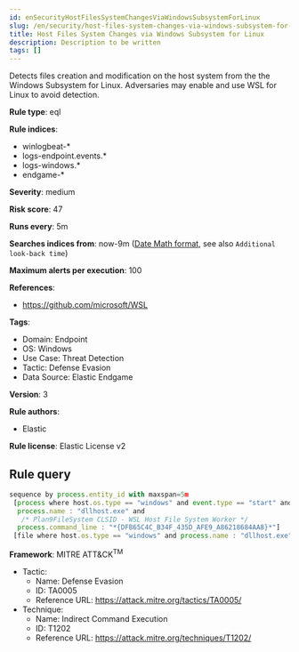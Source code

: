 ```yaml
---
id: enSecurityHostFilesSystemChangesViaWindowsSubsystemForLinux
slug: /en/security/host-files-system-changes-via-windows-subsystem-for-linux
title: Host Files System Changes via Windows Subsystem for Linux
description: Description to be written
tags: []
---
```


<div id="host-files-system-changes-via-windows-subsystem-for-linux"></div>

Detects files creation and modification on the host system from the the Windows Subsystem for Linux. Adversaries may enable and use WSL for Linux to avoid detection.

**Rule type**: eql

**Rule indices**: 

* winlogbeat-*
* logs-endpoint.events.*
* logs-windows.*
* endgame-*

**Severity**: medium

**Risk score**: 47

**Runs every**: 5m

**Searches indices from**: now-9m ([Date Math format](((ref))/common-options.html#date-math), see also <DocLink id="enSecurityRulesUiCreate" section="set-the-rules-schedule">`Additional look-back time`</DocLink>)

**Maximum alerts per execution**: 100

**References**: 

* https://github.com/microsoft/WSL

**Tags**: 

* Domain: Endpoint
* OS: Windows
* Use Case: Threat Detection
* Tactic: Defense Evasion
* Data Source: Elastic Endgame

**Version**: 3

**Rule authors**: 

* Elastic

**Rule license**: Elastic License v2

## Rule query

```js
sequence by process.entity_id with maxspan=5m
 [process where host.os.type == "windows" and event.type == "start" and
  process.name : "dllhost.exe" and 
   /* Plan9FileSystem CLSID - WSL Host File System Worker */
  process.command_line : "*{DFB65C4C_B34F_435D_AFE9_A86218684AA8}*"]
 [file where host.os.type == "windows" and process.name : "dllhost.exe" and not file.path : "?:\\Users\\*\\Downloads\\*"]

```

**Framework**: MITRE ATT&CK<sup>TM</sup>

* Tactic:
    * Name: Defense Evasion
    * ID: TA0005
    * Reference URL: https://attack.mitre.org/tactics/TA0005/
* Technique:
    * Name: Indirect Command Execution
    * ID: T1202
    * Reference URL: https://attack.mitre.org/techniques/T1202/

